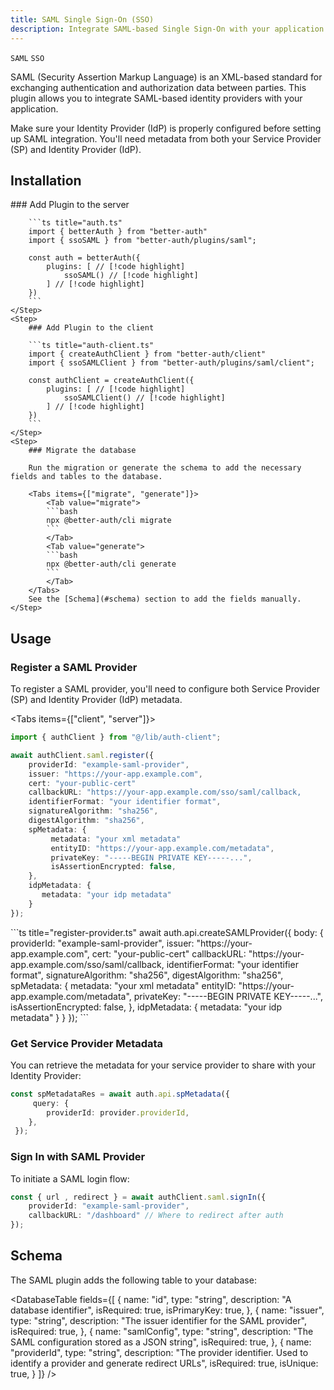 ```yaml
---
title: SAML Single Sign-On (SSO)
description: Integrate SAML-based Single Sign-On with your application.
---
```


`SAML` `SSO`

SAML (Security Assertion Markup Language) is an XML-based standard for exchanging authentication and authorization data between parties. This plugin allows you to integrate SAML-based identity providers with your application.

<Callout>
    Make sure your Identity Provider (IdP) is properly configured before setting up SAML integration. You'll need metadata from both your Service Provider (SP) and Identity Provider (IdP).
</Callout>

## Installation

<Steps>
    <Step>
        ### Add Plugin to the server

        ```ts title="auth.ts"
        import { betterAuth } from "better-auth"
        import { ssoSAML } from "better-auth/plugins/saml";

        const auth = betterAuth({
            plugins: [ // [!code highlight]
                ssoSAML() // [!code highlight]
            ] // [!code highlight]
        })
        ```
    </Step>
    <Step>
        ### Add Plugin to the client

        ```ts title="auth-client.ts"
        import { createAuthClient } from "better-auth/client"
        import { ssoSAMLClient } from "better-auth/plugins/saml/client";

        const authClient = createAuthClient({
            plugins: [ // [!code highlight]
                ssoSAMLClient() // [!code highlight]
            ] // [!code highlight]
        })
        ```
    </Step>
    <Step>
        ### Migrate the database

        Run the migration or generate the schema to add the necessary fields and tables to the database.

        <Tabs items={["migrate", "generate"]}>
            <Tab value="migrate">
            ```bash
            npx @better-auth/cli migrate
            ```
            </Tab>
            <Tab value="generate">
            ```bash
            npx @better-auth/cli generate
            ```
            </Tab>
        </Tabs>
        See the [Schema](#schema) section to add the fields manually.
    </Step>
</Steps>

## Usage

### Register a SAML Provider

To register a SAML provider, you'll need to configure both Service Provider (SP) and Identity Provider (IdP) metadata.

<Tabs items={["client", "server"]}>
    <Tab value="client">
```ts title="register-provider.ts"
import { authClient } from "@/lib/auth-client";

await authClient.saml.register({
    providerId: "example-saml-provider",
    issuer: "https://your-app.example.com",
    cert: "your-public-cert"
    callbackURL: "https://your-app.example.com/sso/saml/callback,
    identifierFormat: "your identifier format",
    signatureAlgorithm: "sha256",
    digestAlgorithm: "sha256",
    spMetadata: {
         metadata: "your xml metadata" 
         entityID: "https://your-app.example.com/metadata",
         privateKey: "-----BEGIN PRIVATE KEY-----...",
         isAssertionEncrypted: false, 
    },
    idpMetadata: {
       metadata: "your idp metadata" 
    }
});
```
</Tab>

<Tab value="server">
```ts title="register-provider.ts"
 await auth.api.createSAMLProvider({
    body: {
        providerId: "example-saml-provider",
        issuer: "https://your-app.example.com",
        cert: "your-public-cert"
        callbackURL: "https://your-app.example.com/sso/saml/callback,
        identifierFormat: "your identifier format",
        signatureAlgorithm: "sha256",
        digestAlgorithm: "sha256",
        spMetadata: {
            metadata: "your xml metadata" 
            entityID: "https://your-app.example.com/metadata",
            privateKey: "-----BEGIN PRIVATE KEY-----...",
            isAssertionEncrypted: false, 
        },
        idpMetadata: {
            metadata: "your idp metadata" 
        }
    }
});
```
</Tab>
</Tabs>

### Get Service Provider Metadata
 
You can retrieve the metadata for your service provider to share with your Identity Provider:

```ts
const spMetadataRes = await auth.api.spMetadata({
     query: {
        providerId: provider.providerId,
    },
 });
```


### Sign In with SAML Provider

To initiate a SAML login flow:

```ts 
const { url , redirect } = await authClient.saml.signIn({
    providerId: "example-saml-provider",
    callbackURL: "/dashboard" // Where to redirect after auth
}); 
```


## Schema

The SAML plugin adds the following table to your database:

<DatabaseTable
    fields={[
        {
            name: "id",
            type: "string",
            description: "A database identifier",
            isRequired: true,
            isPrimaryKey: true,
        },
        {
            name: "issuer",
            type: "string",
            description: "The issuer identifier for the SAML provider",
            isRequired: true,
        },
        {
            name: "samlConfig",
            type: "string",
            description: "The SAML configuration stored as a JSON string",
            isRequired: true,
        },
        {
            name: "providerId",
            type: "string",
            description: "The provider identifier. Used to identify a provider and generate redirect URLs",
            isRequired: true,
            isUnique: true,
        }
    ]}
/>						